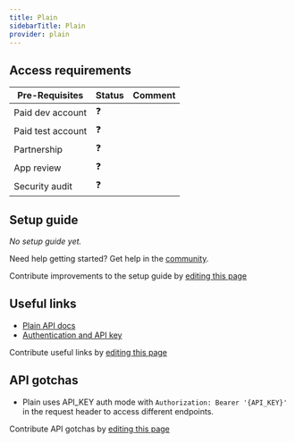 ```yaml
---
title: Plain
sidebarTitle: Plain
provider: plain
---
```



<Overview />
<PreBuiltTooling />
<PreBuiltUseCases />

## Access requirements
| Pre-Requisites | Status | Comment|
| - | - | - |
| Paid dev account | ❓ |  |
| Paid test account | ❓ |  |
| Partnership | ❓ | |
| App review | ❓ |  |
| Security audit | ❓ | |


## Setup guide

_No setup guide yet._

<Tip>Need help getting started? Get help in the [community](https://nango.dev/slack).</Tip>

<Note>Contribute improvements to the setup guide by [editing this page](https://github.com/nangohq/nango/tree/master/docs-v2/integrations/all/plain.mdx)</Note>


## Useful links

-   [Plain API docs](https://www.plain.com/docs/quickstart)
-   [Authentication and API key](https://www.plain.com/docs/api-reference/graphql/authentication)

<Note>Contribute useful links by [editing this page](https://github.com/nangohq/nango/tree/master/docs-v2/integrations/all/plain.mdx)</Note>

## API gotchas

- Plain uses API_KEY auth mode with `Authorization: Bearer '{API_KEY}'` in the request header to access different endpoints.

<Note>Contribute API gotchas by [editing this page](https://github.com/nangohq/nango/tree/master/docs-v2/integrations/all/plain.mdx)</Note>

